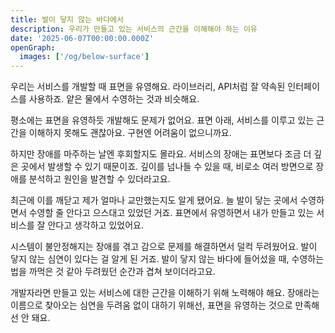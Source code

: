```yaml
---
title: 발이 닿지 않는 바다에서
description: 우리가 만들고 있는 서비스의 근간을 이해해야 하는 이유
date: '2025-06-07T00:00:00.000Z'
openGraph:
  images: ['/og/below-surface']
---
```


우리는 서비스를 개발할 때 표면을 유영해요. 라이브러리, API처럼 잘 약속된 인터페이스를 사용하죠. 얕은 물에서 수영하는 것과 비슷해요. 

평소에는 표면을 유영하듯 개발해도 문제가 없어요. 표면 아래, 서비스를 이루고 있는 근간을 이해하지 못해도 괜찮아요. 구현엔 어려움이 없으니까요.

하지만 장애를 마주하는 날엔 후회할지도 몰라요. 서비스의 장애는 표면보다 조금 더 깊은 곳에서 발생할 수 있기 때문이죠. 깊이를 넘나들 수 있을 때, 비로소 여러 방면으로 장애를 분석하고 원인을 발견할 수 있더라고요. 

최근에 이를 깨닫고 제가 얼마나 교만했는지도 알게 됐어요. 늘 발이 닿는 곳에서 수영하면서 수영할 줄 안다고 으스대고 있었던 거죠. 표면에서 유영하면서 내가 만들고 있는 서비스를 잘 안다고 생각하고 있었어요.

시스템이 불안정해지는 장애를 겪고 감으로 문제를 해결하면서 덜컥 두려웠어요. 발이 닿지 않는 심연이 있다는 걸 알게 된 거죠. 발이 닿지 않는 바다에 들어섰을 때, 수영하는 법을 까먹은 것 같아 두려웠던 순간과 겹쳐 보이더라고요.

개발자라면 만들고 있는 서비스에 대한 근간을 이해하기 위해 노력해야 해요. 장애라는 이름으로 찾아오는 심연을 두려움 없이 대하기 위해선, 표면을 유영하는 것으로 만족해선 안 돼요.

